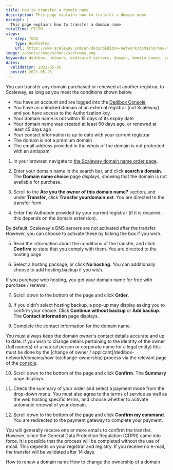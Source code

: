 ```yaml
---
title: How to transfer a domain name
description: This page explains how to transfer a domain name
excerpt: |
  This page explains how to transfer a domain name
totalTime: PT15M
steps:
  - step: TODO
    type: HowToStep
    url: https://www.scaleway.com/en/docs/dedibox-network/domains/how-to/transfer-domain
image: /assets/images/docs/scaleway.png
keywords: dedibox, network, dedicated servers, domain, domain names, scaleway, transfer
dates:
  validation: 2021-05-26
  posted: 2021-05-26
---
```


You can transfer any domain purchased or renewed at another registrar, to Scaleway, as long as you meet the conditions shown below.

<Message type="requirement">

  - You have an account and are logged into the [Dedibox Console](https://console.online.net) 
  - You have an unlocked domain at an external registrar (not Scaleway) and you have access to the Authorization key
  - Your domain name is not within 15 days of its expiry date
  - Your domain name was created at least 60 days ago, or renewed at least 45 days ago
  - Your contact information is up to date with your current registrar
  - The domain is not a premium domain
  - The email address provided in the whois of the domain is not protected with an antispam

</Message>

1. In your browser, navigate to [the Scaleway domain name order page](https://www.scaleway.com/en/domain/).

2. Enter your domain name in the search bar, and click **search a domain**. The **Domain name choice** page displays, showing that the domain is not available for purchase.

  <Lightbox src="scaleway-transfer-domain.png" alt="" />

3. Scroll to the **Are you the owner of this domain name?** section, and under **Transfer**, click **Transfer yourdomain.ext**. You are directed to the transfer form.

  <Lightbox src="scaleway-authcode.png" alt="" />

4. Enter the Authcode provided by your current registrar (if it is required: this depends on the domain extension).

  <Message type="note">

  By default, Scaleway's DNS servers are not activated after the transfer. However, you can choose to activate these by ticking the box if you wish.

  </Message>

5. Read the information about the conditions of the transfer, and click **Confirm** to state that you comply with them. You are directed to the hosting page.

6. Select a hosting package, or click **No hosting**. You can additionally choose to add hosting backup if you wish.

  <Message type="note">

  If you purchase web hosting, you get your domain name for free with purchase / renewal.

  </Message>

7. Scroll down to the bottom of the page and click **Order**.

8. If you didn't select hosting backup, a pop-up may display asking you to confirm your choice. Click **Continue without backup** or **Add backup**. The **Contact information** page displays.

9. Complete the contact information for the domain name.

  <Message type = "important">

  You must always keep the domain owner's contact details accurate and up to date. If you wish to change details pertaining to the identity of the owner (full name(s) of a natural person or corporate name for a legal entity) this must be done by the [change of owner / applicant]/dedibox-network/domains/how-to/change-ownership) process via the relevant page of the [console](https://console.online.net/fr/domain/trade).

  </Message>

10. Scroll down to the bottom of the page and click **Confirm**. The **Summary** page displays.

11. Check the summary of your order and select a payment mode from the drop-down menu. You must also agree to the terms of service as well as the web hosting specific terms, and choose whether to activate automatic renewal of your domain.

12. Scroll down to the bottom of the page and click **Confirm my command**. You are redirected to the payment gateway to complete your payment.

  <Message type="note">

  You will generally receive one or more emails to confirm the transfer. However, since the General Data Protection Regulation (GDPR) came into force, it is possible that the process will be completed without the use of email. This depends on your registrar and registry. If you receive no e-mail, the transfer will be validated after 14 days.

  </Message>

<Navigation title="See Also">
  <PreviousButton to="/dedibox-network/domains/how-to/renew-domain/">How to renew a domain name</PreviousButton>
  <NextButton to="/dedibox-network/domains/how-to/change-ownership/">How to change the ownership of a domain</NextButton>
</Navigation>
